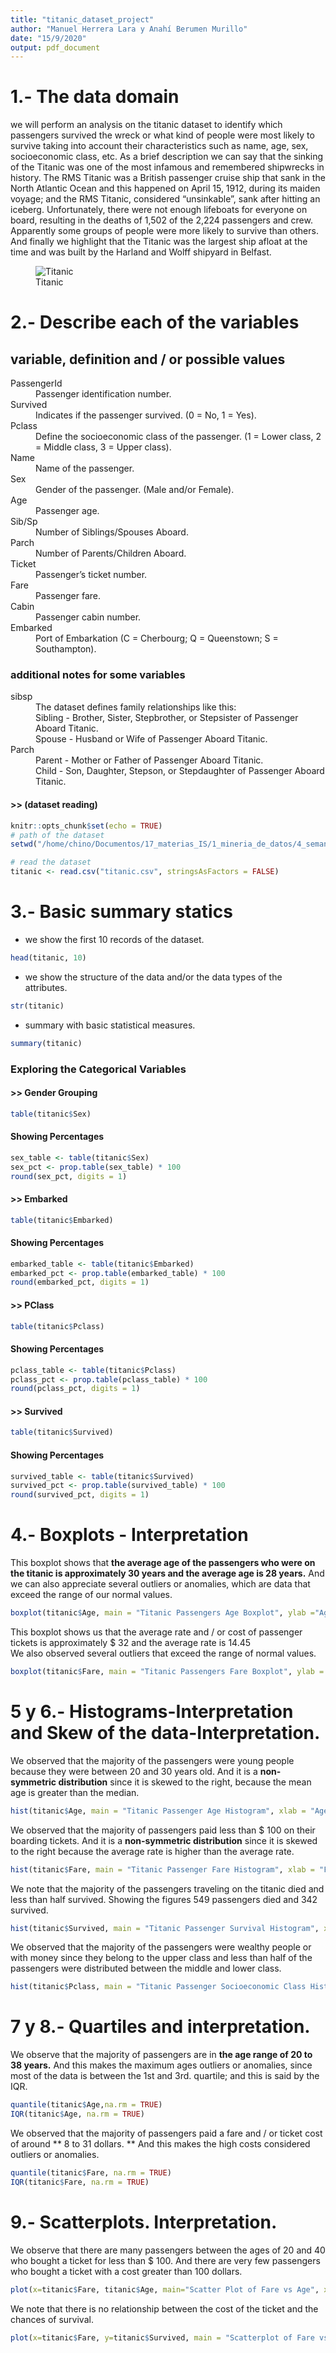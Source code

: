 ```yaml
---
title: "titanic_dataset_project"
author: "Manuel Herrera Lara y Anahí Berumen Murillo"
date: "15/9/2020"
output: pdf_document
---
```


# 1.- The data domain
we will perform an analysis on the titanic dataset to identify 
which passengers survived the wreck or what kind of people were most likely to survive
taking into account their characteristics such as name, age, sex,
socioeconomic class, etc. As a brief description we can say that the sinking of the Titanic was one of the most infamous and remembered shipwrecks in history.
The RMS Titanic was a British passenger cruise ship that sank in the North Atlantic Ocean and this happened on April 15, 1912, during its maiden voyage; and the RMS Titanic, considered "unsinkable", sank after hitting an iceberg. Unfortunately, there were not enough lifeboats for everyone on board, resulting in the deaths of 1,502 of the 2,224 passengers and crew. Apparently some groups of people were more likely to survive than others. And finally we highlight that the Titanic was the largest ship afloat at the time and was built by the Harland and Wolff shipyard in Belfast.

![Titanic](/home/chino/Documentos/17_materias_IS/1_mineria_de_datos/4_semana_miniproyecto1/2_titanic_dataset_project_us/titanic.jpg)

\newpage
# 2.- Describe each of the variables
## variable, definition and / or possible values
PassengerId
: Passenger identification number.

Survived
: Indicates if the passenger survived. (0 = No, 1 = Yes).

Pclass
: Define the socioeconomic class of the passenger. (1 = Lower class, 2 = Middle class, 3 = Upper class).

Name
: Name of the passenger.

Sex
: Gender of the passenger. (Male and/or Female).

Age
: Passenger age.

Sib/Sp
: Number of Siblings/Spouses Aboard.

Parch
: Number of Parents/Children Aboard.

Ticket
: Passenger's ticket number.

Fare
: Passenger fare.

Cabin
: Passenger cabin number.

Embarked
: Port of Embarkation (C = Cherbourg; Q = Queenstown; S = Southampton).

### additional notes for some variables
sibsp
: The dataset defines family relationships like this:
: Sibling - Brother, Sister, Stepbrother, or Stepsister of Passenger Aboard Titanic.
: Spouse  - Husband or Wife of Passenger Aboard Titanic.

Parch
: Parent - Mother or Father of Passenger Aboard Titanic.
: Child  - Son, Daughter, Stepson, or Stepdaughter of Passenger Aboard Titanic.

\newpage
#### >> (dataset reading)
```r
knitr::opts_chunk$set(echo = TRUE)
# path of the dataset
setwd("/home/chino/Documentos/17_materias_IS/1_mineria_de_datos/4_semana_miniproyecto1/1_titanic_dataset_project_es")

# read the dataset
titanic <- read.csv("titanic.csv", stringsAsFactors = FALSE)
```

# 3.- Basic summary statics 
- we show the first 10 records of the dataset.
```r
head(titanic, 10)
``` 

\newpage
- we show the structure of the data and/or the data types of the attributes.\
```r
str(titanic)
```

- summary with basic statistical measures.\
```r
summary(titanic)
```

\newpage
### Exploring the Categorical Variables
#### >> Gender Grouping
```r
table(titanic$Sex)
```

#### Showing Percentages
```r
sex_table <- table(titanic$Sex)
sex_pct <- prop.table(sex_table) * 100
round(sex_pct, digits = 1)
```

#### >> Embarked
```r
table(titanic$Embarked)
```

#### Showing Percentages
```r
embarked_table <- table(titanic$Embarked)
embarked_pct <- prop.table(embarked_table) * 100
round(embarked_pct, digits = 1)
```

\newpage
#### >> PClass 
```r
table(titanic$Pclass)
```

#### Showing Percentages
```r
pclass_table <- table(titanic$Pclass)
pclass_pct <- prop.table(pclass_table) * 100
round(pclass_pct, digits = 1)
```

#### >> Survived
```r
table(titanic$Survived)
```

#### Showing Percentages
```r
survived_table <- table(titanic$Survived)
survived_pct <- prop.table(survived_table) * 100
round(survived_pct, digits = 1)
```

\newpage
# 4.- Boxplots - Interpretation
This boxplot shows that **the average age of the passengers who were on the titanic is approximately 30 years and the average age is 28 years.** And we can also appreciate several outliers or anomalies, which are data that exceed the range of our normal values.\
```r
boxplot(titanic$Age, main = "Titanic Passengers Age Boxplot", ylab ="Age")
```

This boxplot shows us that the average rate and / or cost of passenger tickets is approximately $ 32 and the average rate is 14.45\
We also observed several outliers that exceed the range of normal values.
```r
boxplot(titanic$Fare, main = "Titanic Passengers Fare Boxplot", ylab = "Fare")
```

\newpage
# 5 y 6.- Histograms-Interpretation and Skew of the data-Interpretation.
We observed that the majority of the passengers were young people because they were between 20 and 30 years old. And it is a **non-symmetric distribution** since it is skewed to the right, because the mean age is greater than the median.
```r
hist(titanic$Age, main = "Titanic Passenger Age Histogram", xlab = "Age", ylab = "Passengers")
```

\newpage
We observed that the majority of passengers paid less than $ 100 on their boarding tickets.
And it is a **non-symmetric distribution** since it is skewed to the right because the average rate is higher than the average rate.
```r
hist(titanic$Fare, main = "Titanic Passenger Fare Histogram", xlab = "Fare", ylab = "Passengers")
```

\newpage
We note that the majority of the passengers traveling on the titanic died and less than half survived. Showing the figures 549 passengers died and 342 survived.
```r
hist(titanic$Survived, main = "Titanic Passenger Survival Histogram", xlab = "Survival", ylab = "Passengers")
```

\newpage
We observed that the majority of the passengers were wealthy people or with money since they belong to the upper class and less than half of the passengers were distributed between the middle and lower class.
```r
hist(titanic$Pclass, main = "Titanic Passenger Socioeconomic Class Histogram", xlab = "Socioeconomic Class", ylab = "Passengers")

```

\newpage
# 7 y 8.- Quartiles and interpretation.
We observe that the majority of passengers are in **the age range of 20 to 38 years.**
And this makes the maximum ages outliers or anomalies, since most of the data is between the 1st and 3rd. quartile; and this is said by the IQR.
```r
quantile(titanic$Age,na.rm = TRUE)
IQR(titanic$Age, na.rm = TRUE)
```

We observed that the majority of passengers paid a fare and / or ticket cost of around ** 8 to 31 dollars. ** And this makes the high costs considered outliers or anomalies.
```r
quantile(titanic$Fare, na.rm = TRUE)
IQR(titanic$Fare, na.rm = TRUE)
```

\newpage
# 9.- Scatterplots. Interpretation.
We observe that there are many passengers between the ages of 20 and 40 who bought a ticket for less than $ 100.
And there are very few passengers who bought a ticket with a cost greater than 100 dollars.
```r
plot(x=titanic$Fare, titanic$Age, main="Scatter Plot of Fare vs Age", xlab = "Fare", ylab="Passenger Age")

```

\newpage
We note that there is no relationship between the cost of the ticket and the chances of survival.
```r
plot(x=titanic$Fare, y=titanic$Survived, main = "Scatterplot of Fare vs Survived", xlab = "Fare", ylab = "Survived")
```